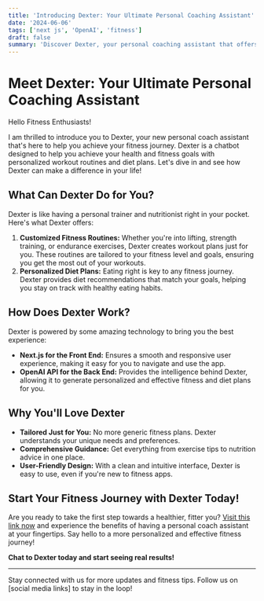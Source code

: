 ```yaml
---
title: 'Introducing Dexter: Your Ultimate Personal Coaching Assistant'
date: '2024-06-06'
tags: ['next js', 'OpenAI', 'fitness']
draft: false
summary: 'Discover Dexter, your personal coaching assistant that offers personalized fitness routines and diet plans, powered by Next.js and OpenAI.'
---
```


# Meet Dexter: Your Ultimate Personal Coaching Assistant

Hello Fitness Enthusiasts!

I am thrilled to introduce you to Dexter, your new personal coach assistant that's here to help you achieve your fitness journey. Dexter is a chatbot designed to help you achieve your health and fitness goals with personalized workout routines and diet plans. Let's dive in and see how Dexter can make a difference in your life!

## What Can Dexter Do for You?

Dexter is like having a personal trainer and nutritionist right in your pocket. Here's what Dexter offers:

1. **Customized Fitness Routines:** Whether you're into lifting, strength training, or endurance exercises, Dexter creates workout plans just for you. These routines are tailored to your fitness level and goals, ensuring you get the most out of your workouts.
2. **Personalized Diet Plans:** Eating right is key to any fitness journey. Dexter provides diet recommendations that match your goals, helping you stay on track with healthy eating habits.


## How Does Dexter Work?

Dexter is powered by some amazing technology to bring you the best experience:

- **Next.js for the Front End:** Ensures a smooth and responsive user experience, making it easy for you to navigate and use the app.
- **OpenAI API for the Back End:** Provides the intelligence behind Dexter, allowing it to generate personalized and effective fitness and diet plans for you.

## Why You'll Love Dexter

- **Tailored Just for You:** No more generic fitness plans. Dexter understands your unique needs and preferences.
- **Comprehensive Guidance:** Get everything from exercise tips to nutrition advice in one place.
- **User-Friendly Design:** With a clean and intuitive interface, Dexter is easy to use, even if you're new to fitness apps.

## Start Your Fitness Journey with Dexter Today!

Are you ready to take the first step towards a healthier, fitter you? [Visit this link now](https://fit-gpt-playground.vercel.app) and experience the benefits of having a personal coach assistant at your fingertips. Say hello to a more personalized and effective fitness journey!


**Chat to Dexter today and start seeing real results!**

---

Stay connected with us for more updates and fitness tips. Follow us on [social media links] to stay in the loop!